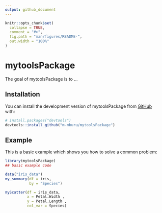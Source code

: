 ```yaml
---
output: github_document
---
```


<!-- README.md is generated from README.Rmd. Please edit that file -->

```r
knitr::opts_chunk$set(
  collapse = TRUE,
  comment = "#>",
  fig.path = "man/figures/README-",
  out.width = "100%"
)
```

# mytoolsPackage

<!-- badges: start -->
<!-- badges: end -->

The goal of mytoolsPackage is to ...

## Installation

You can install the development version of mytoolsPackage from [GitHub](https://github.com/) with:

``` r
# install.packages("devtools")
devtools::install_github("m-mburu/mytoolsPackage")
```

## Example

This is a basic example which shows you how to solve a common problem:

```r
library(mytoolsPackage)
## basic example code
```


```r
data("iris_data")
my_summary(df = iris,
           by = "Species")
```


```r
myScatter(df = iris_data,
          x = Petal.Width , 
          y = Petal.Length , 
          col_var = Species)
```


